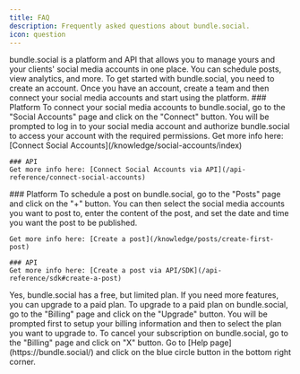 ```yaml
---
title: FAQ
description: Frequently asked questions about bundle.social.
icon: question
---
```


<AccordionGroup>
  <Accordion
    title="What is the purpose of bundle.social?"
  >
    bundle.social is a platform and API that allows you to manage yours and your clients' social media accounts in one place. 
    You can schedule posts, view analytics, and more.
  </Accordion>
  <Accordion
    title="How do I get started with bundle.social?"
  >
    To get started with bundle.social, you need to create an account. 
    Once you have an account, create a team and then connect your social media accounts and start using the platform.
  </Accordion>
  <Accordion
    title="How do I connect my social media accounts to bundle.social?"
    >
    ### Platform
    To connect your social media accounts to bundle.social, go to the "Social Accounts" page and click on the "Connect" button. 
    You will be prompted to log in to your social media account and authorize bundle.social to access your account with the required permissions.
    Get more info here: [Connect Social Accounts](/knowledge/social-accounts/index)

    ### API
    Get more info here: [Connect Social Accounts via API](/api-reference/connect-social-accounts)
  </Accordion>
  <Accordion
    title="How do I schedule a post on bundle.social?"
    >
    ### Platform
    To schedule a post on bundle.social, go to the "Posts" page and click on the "+" button. 
    You can then select the social media accounts you want to post to, enter the content of the post, and set the date and time you want the post to be published.

    Get more info here: [Create a post](/knowledge/posts/create-first-post)

    ### API
    Get more info here: [Create a post via API/SDK](/api-reference/sdk#create-a-post)
  </Accordion>
  <Accordion
    title="Is bundle.social free?"
    >
    Yes, bundle.social has a free, but limited plan. If you need more features, you can upgrade to a paid plan.
  </Accordion>
  <Accordion
    title="How do I upgrade to a paid plan on bundle.social?"
    >
    To upgrade to a paid plan on bundle.social, go to the "Billing" page and click on the "Upgrade" button. 
    You will be prompted first to setup your billing information and then to select the plan you want to upgrade to.
  </Accordion>
  <Accordion
    title="How do I cancel my subscription on bundle.social?"
    >
    To cancel your subscription on bundle.social, go to the "Billing" page and click on "X" button.
  </Accordion>
  <Accordion
    title="How do I contact support on bundle.social?"
    >
    Go to [Help page](https://bundle.social/) and click on the blue circle button in the bottom right corner.
  </Accordion>
</AccordionGroup>